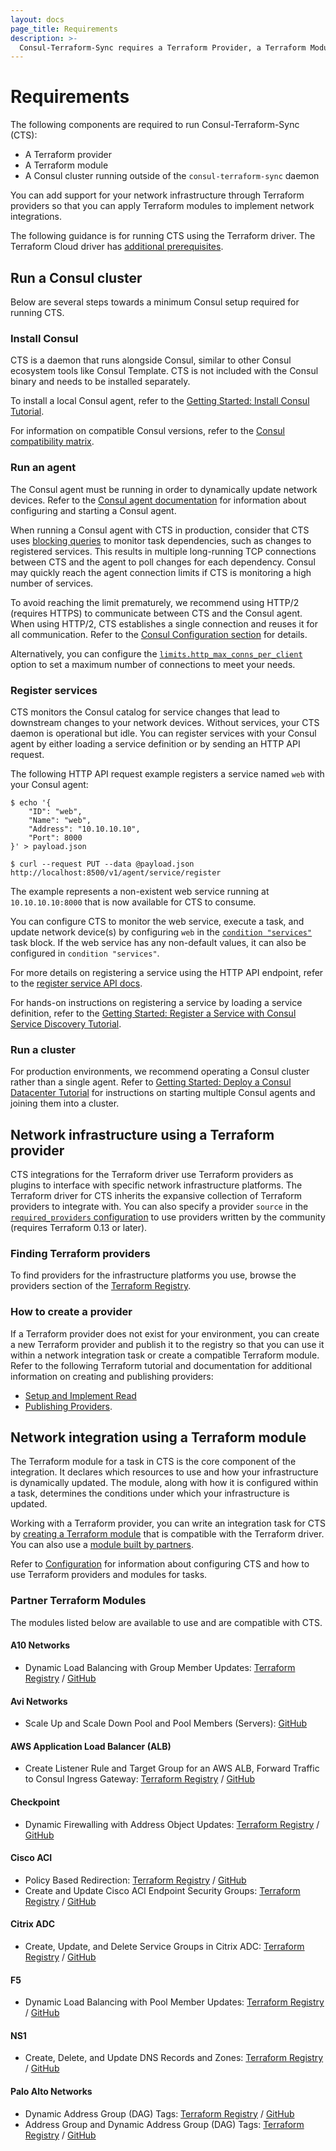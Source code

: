 ```yaml
---
layout: docs
page_title: Requirements
description: >-
  Consul-Terraform-Sync requires a Terraform Provider, a Terraform Module, and a running Consul cluster outside of the `consul-terraform-sync` daemon.
---
```


# Requirements

The following components are required to run Consul-Terraform-Sync (CTS):

- A Terraform provider
- A Terraform module
- A Consul cluster running outside of the `consul-terraform-sync` daemon

You can add support for your network infrastructure through Terraform providers so that you can apply Terraform modules to implement network integrations.

The following guidance is for running CTS using the Terraform driver. The Terraform Cloud driver<EnterpriseAlert inline /> has [additional prerequisites](/consul/docs/nia/network-drivers/terraform-cloud#setting-up-terraform-cloud-driver).

## Run a Consul cluster

Below are several steps towards a minimum Consul setup required for running CTS.

### Install Consul

CTS is a daemon that runs alongside Consul, similar to other Consul ecosystem tools like Consul Template. CTS is not included with the Consul binary and needs to be installed separately.

To install a local Consul agent, refer to the [Getting Started: Install Consul Tutorial](/consul/tutorials/get-started-vms?utm_source=docs).

For information on compatible Consul versions, refer to the [Consul compatibility matrix](/consul/docs/nia/compatibility#consul).

### Run an agent

The Consul agent must be running in order to dynamically update network devices. Refer to the [Consul agent documentation](/consul/docs/agent) for information about configuring and starting a Consul agent.

When running a Consul agent with CTS in production, consider that CTS uses [blocking queries](/consul/api-docs/features/blocking) to monitor task dependencies, such as changes to registered services. This  results in multiple long-running TCP connections between CTS and the agent to poll changes for each dependency. Consul may quickly reach the agent connection limits if CTS is monitoring a high number of services.

To avoid reaching the limit prematurely, we recommend using HTTP/2 (requires HTTPS) to communicate between CTS and the Consul agent. When using HTTP/2, CTS establishes a single connection and reuses it for all communication. Refer to the [Consul Configuration section](/consul/docs/nia/configuration#consul) for details.

Alternatively, you can configure the [`limits.http_max_conns_per_client`](/consul/docs/agent/config/config-files#http_max_conns_per_client) option to set a maximum number of connections to meet your needs.

### Register services

CTS monitors the Consul catalog for service changes that lead to downstream changes to your network devices. Without services, your CTS daemon is operational but idle. You can register services with your Consul agent by either loading a service definition or by sending an HTTP API request.

The following HTTP API request example registers a service named `web` with your Consul agent:

```shell-session
$ echo '{
    "ID": "web",
    "Name": "web",
    "Address": "10.10.10.10",
    "Port": 8000
}' > payload.json

$ curl --request PUT --data @payload.json http://localhost:8500/v1/agent/service/register
```

The example represents a non-existent web service running at `10.10.10.10:8000` that is now available for CTS to consume.

You can configure CTS to monitor the web service, execute a task, and update network device(s) by configuring `web` in the [`condition "services"`](/consul/docs/nia/configuration#services-condition) task block. If the web service has any non-default values, it can also be configured in `condition "services"`.

For more details on registering a service using the HTTP API endpoint, refer to the [register service API docs](/consul/api-docs/agent/service#register-service).

For hands-on instructions on registering a service by loading a service definition, refer to the [Getting Started: Register a Service with Consul Service Discovery Tutorial](/consul/tutorials/get-started-vms/virtual-machine-gs-service-discovery).

### Run a cluster

For production environments, we recommend operating a Consul cluster rather than a single agent. Refer to [Getting Started: Deploy a Consul Datacenter Tutorial](/consul/tutorials/get-started-vms/virtual-machine-gs-deploy) for instructions on starting multiple Consul agents and joining them into a cluster.

## Network infrastructure using a Terraform provider

CTS integrations for the Terraform driver use Terraform providers as plugins to interface with specific network infrastructure platforms. The Terraform driver for CTS inherits the expansive collection of Terraform providers to integrate with. You can also specify a provider `source` in the [`required_providers` configuration](/terraform/language/providers/requirements#requiring-providers) to use providers written by the community (requires Terraform 0.13 or later).

### Finding Terraform providers

To find providers for the infrastructure platforms you use, browse the providers section of the [Terraform Registry](https://registry.terraform.io/browse/providers).

### How to create a provider

If a Terraform provider does not exist for your environment, you can create a new Terraform provider and publish it to the registry so that you can use it within a network integration task or create a compatible Terraform module. Refer to the following Terraform tutorial and documentation for additional information on creating and publishing providers:

- [Setup and Implement Read](/terraform/tutorials/providers/provider-setup)
- [Publishing Providers](/terraform/registry/providers/publishing).

## Network integration using a Terraform module

The Terraform module for a task in CTS is the core component of the integration. It declares which resources to use and how your infrastructure is dynamically updated. The module, along with how it is configured within a task, determines the conditions under which your infrastructure is updated.

Working with a Terraform provider, you can write an integration task for CTS by [creating a Terraform module](/consul/docs/nia/terraform-modules) that is compatible with the Terraform driver. You can also use a [module built by partners](#partner-terraform-modules).

Refer to [Configuration](/consul/docs/nia/configuration) for information about configuring CTS and how to use Terraform providers and modules for tasks.

### Partner Terraform Modules

The modules listed below are available to use and are compatible with CTS.

#### A10 Networks

- Dynamic Load Balancing with Group Member Updates: [Terraform Registry](https://registry.terraform.io/modules/a10networks/service-group-sync-nia/thunder/latest) / [GitHub](https://github.com/a10networks/terraform-thunder-service-group-sync-nia)

#### Avi Networks

- Scale Up and Scale Down Pool and Pool Members (Servers): [GitHub](https://github.com/vmware/terraform-provider-avi/tree/20.1.5/modules/nia/pool)

#### AWS Application Load Balancer (ALB)

- Create Listener Rule and Target Group for an AWS ALB, Forward Traffic to Consul Ingress Gateway: [Terraform Registry](https://registry.terraform.io/modules/aws-quickstart/cts-alb_listener-nia/hashicorp/latest) / [GitHub](https://github.com/aws-quickstart/terraform-hashicorp-cts-alb_listener-nia)

#### Checkpoint

- Dynamic Firewalling with Address Object Updates: [Terraform Registry](https://registry.terraform.io/modules/CheckPointSW/dynobj-nia/checkpoint/latest) / [GitHub](https://github.com/CheckPointSW/terraform-checkpoint-dynobj-nia)

#### Cisco ACI

- Policy Based Redirection: [Terraform Registry](https://registry.terraform.io/modules/CiscoDevNet/autoscaling-nia/aci/latest) / [GitHub](https://github.com/CiscoDevNet/terraform-aci-autoscaling-nia)
- Create and Update Cisco ACI Endpoint Security Groups: [Terraform Registry](https://registry.terraform.io/modules/CiscoDevNet/esg-nia/aci/latest) / [GitHub](https://github.com/CiscoDevNet/terraform-aci-esg-nia)

#### Citrix ADC

- Create, Update, and Delete Service Groups in Citrix ADC: [Terraform Registry](https://registry.terraform.io/modules/citrix/servicegroup-consul-sync-nia/citrixadc/latest) / [GitHub](https://github.com/citrix/terraform-citrixadc-servicegroup-consul-sync-nia)

#### F5

- Dynamic Load Balancing with Pool Member Updates: [Terraform Registry](https://registry.terraform.io/modules/f5devcentral/app-consul-sync-nia/bigip/latest) / [GitHub](https://github.com/f5devcentral/terraform-bigip-app-consul-sync-nia)

#### NS1

- Create, Delete, and Update DNS Records and Zones: [Terraform Registry](https://registry.terraform.io/modules/ns1-terraform/record-sync-nia/ns1/latest) / [GitHub](https://github.com/ns1-terraform/terraform-ns1-record-sync-nia)

#### Palo Alto Networks

- Dynamic Address Group (DAG) Tags: [Terraform Registry](https://registry.terraform.io/modules/PaloAltoNetworks/dag-nia/panos/latest) / [GitHub](https://github.com/PaloAltoNetworks/terraform-panos-dag-nia)
- Address Group and Dynamic Address Group (DAG) Tags: [Terraform Registry](https://registry.terraform.io/modules/PaloAltoNetworks/ag-dag-nia/panos/latest) / [GitHub](https://github.com/PaloAltoNetworks/terraform-panos-ag-dag-nia)
